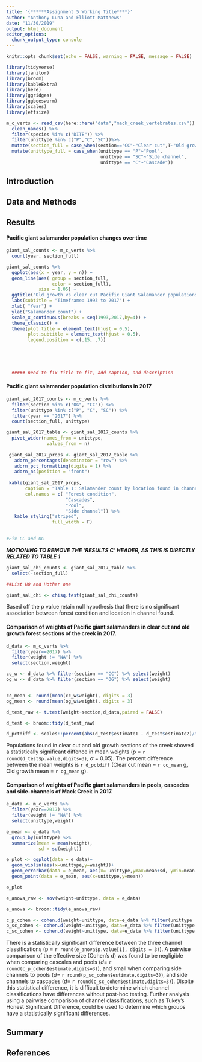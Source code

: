 ```yaml
---
title: '{******Assignment 5 Working Title****}'
author: "Anthony Luna and Elliott Matthews"
date: "11/30/2019"
output: html_document
editor_options: 
  chunk_output_type: console
---
```


```r
knitr::opts_chunk$set(echo = FALSE, warning = FALSE, message = FALSE)
```

```r
library(tidyverse)
library(janitor)
library(broom)
library(kableExtra)
library(here)
library(ggridges)
library(ggbeeswarm)
library(scales)
library(effsize)

m_c_verts <- read_csv(here::here("data","mack_creek_vertebrates.csv")) %>% 
  clean_names() %>% 
  filter(species %in% c("DITE")) %>% 
  filter(unittype %in% c("P","C","SC"))%>% 
  mutate(section_full = case_when(section=="CC"~"Clear cut",T~"Old growth")) %>% 
  mutate(unittype_full = case_when(unittype == "P"~"Pool",
                                   unittype == "SC"~"Side channel",
                                   unittype == "C"~"Cascade"))

```


## Introduction

## Data and Methods

## Results

#### Pacific giant salamander population changes over time


```r
giant_sal_counts <- m_c_verts %>% 
  count(year, section_full)

giant_sal_counts %>% 
  ggplot(aes(x = year, y = n)) +
  geom_line(aes( group = section_full, 
                 color = section_full),
            size = 1.05) +
  ggtitle("Old growth vs clear cut Pacific Giant Salamander populations ") +
  labs(subtitle = "Timeframe: 1993 to 2017") +
  xlab( "Year") +
  ylab("Salamander count") +
  scale_x_continuous(breaks = seq(1993,2017,by=4)) +
  theme_classic() +
  theme(plot.title = element_text(hjust = 0.5),
        plot.subtitle = element_text(hjust = 0.5),
        legend.position = c(.15, .7))



  
  
  ##### need to fix title to fit, add caption, and description
```


#### Pacific giant salamander population distributions in 2017

```r
giant_sal_2017_counts <- m_c_verts %>% 
  filter(section %in% c("OG", "CC")) %>% 
  filter(unittype %in% c("P", "C", "SC")) %>% 
  filter(year == "2017") %>% 
  count(section_full, unittype)

giant_sal_2017_table <- giant_sal_2017_counts %>% 
  pivot_wider(names_from = unittype,
               values_from = n)
  
 giant_sal_2017_props <- giant_sal_2017_table %>%  
   adorn_percentages(denominator = "row") %>% 
   adorn_pct_formatting(digits = 1) %>% 
   adorn_ns(position = "front")
 
 kable(giant_sal_2017_props,
       caption = "Table 1: Salamander count by location found in channel",
       col.names = c( "Forest condition", 
                      "Cascades", 
                      "Pool", 
                      "Side channel")) %>% 
   kable_styling("striped", 
                 full_width = F)
 

#Fix CC and OG
```

***MOTIONING TO REMOVE THE 'RESULTS C' HEADER, AS THIS IS DIRECTLY RELATED TO TABLE 1***

```r
giant_sal_chi_counts <- giant_sal_2017_table %>% 
  select(-section_full)

##List H0 and Hother one

giant_sal_chi <- chisq.test(giant_sal_chi_counts)


```



Based off the p value retain null hypothesis that there is no significant association between forest condition and location in channel found.


#### Comparison of weights of Pacific giant salamanders in clear cut and old growth forest sections of the creek in 2017.


```r
d_data <- m_c_verts %>% 
  filter(year==2017) %>%
  filter(weight != "NA") %>% 
  select(section,weight)
```


```r
cc_w <- d_data %>% filter(section == "CC") %>% select(weight)
og_w <- d_data %>% filter(section == "OG") %>% select(weight)


cc_mean <- round(mean(cc_w$weight), digits = 3)
og_mean <- round(mean(og_w$weight), digits = 3)

d_test_raw <- t.test(weight~section,d_data,paired = FALSE)

d_test <- broom::tidy(d_test_raw)

d_pctdiff <- scales::percent(abs(d_test$estimate1 - d_test$estimate2)/mean(c(d_test$estimate1,d_test$estimate2)))
```

Populations found in clear cut and old growth sections of the creek showed a statistically significant diffence in mean weights (p = `r round(d_test$p.value,digits=3)`, $\alpha$ = 0.05). The percent difference between the mean weights is `r d_pctdiff` (Clear cut mean = `r cc_mean` g, Old growth mean = `r og_mean` g).

#### Comparison of weights of Pacific giant salamanders in pools, cascades and side-channels of Mack Creek in 2017.

```r
e_data <- m_c_verts %>% 
  filter(year==2017) %>%
  filter(weight != "NA") %>% 
  select(unittype,weight)

e_mean <- e_data %>% 
  group_by(unittype) %>% 
  summarize(mean = mean(weight),
            sd = sd(weight))
```

```r
e_plot <- ggplot(data = e_data)+
  geom_violin(aes(x=unittype,y=weight))+
  geom_errorbar(data = e_mean, aes(x= unittype,ymax=mean+sd, ymin=mean-sd))+
  geom_point(data = e_mean, aes(x=unittype,y=mean))

e_plot
```

```r
e_anova_raw <- aov(weight~unittype, data = e_data)

e_anova <- broom::tidy(e_anova_raw)

c_p_cohen <- cohen.d(weight~unittype, data=e_data %>% filter(unittype != "SC"))
p_sc_cohen <- cohen.d(weight~unittype, data=e_data %>% filter(unittype != "C"))
c_sc_cohen <- cohen.d(weight~unittype, data=e_data %>% filter(unittype != "P"))
```

There is a statistically significant difference between the three channel classifications (p = `r round(e_anova$p.value[1], digits = 3)`). A pairwise comparison of the effective size (Cohen's d) was found to be negligible when comparing cascales and pools ($d=$ `r round(c_p_cohen$estimate,digits=3)`), and small when comparing side channels to pools ($d=$ `r round(p_sc_cohen$estimate,digits=3)`), and side channels to cascades ($d=$ `r round(c_sc_cohen$estimate,digits=3)`). Dispite this statistical difference, it is difficult to determine which channel classifications have differences without post-hoc testing. Further analysis using a pairwise comparison of channel classifications, such as Tukey's Honest Significant Difference, could be used to determine which groups have a statistically significant differences.

## Summary

## References









